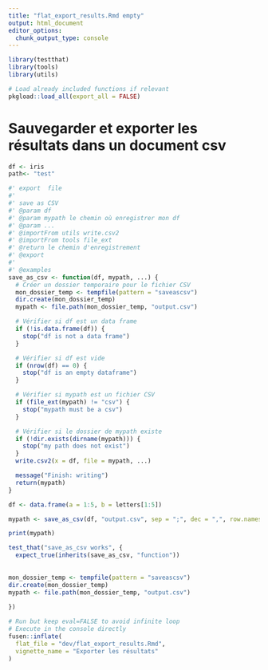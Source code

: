 ```yaml
---
title: "flat_export_results.Rmd empty"
output: html_document
editor_options: 
  chunk_output_type: console
---
```


```r
library(testthat)
library(tools)
library(utils)
```

```r
# Load already included functions if relevant
pkgload::load_all(export_all = FALSE)
```

# Sauvegarder et exporter les résultats dans un document csv





```r

df <- iris
path<- "test"

```

```r
#' export  file
#'
#' save as CSV
#' @param df 
#' @param mypath le chemin où enregistrer mon df
#' @param ... 
#' @importFrom utils write.csv2
#' @importFrom tools file_ext
#' @return le chemin d'enregistrement
#' @export
#'
#' @examples
save_as_csv <- function(df, mypath, ...) {
  # Créer un dossier temporaire pour le fichier CSV
  mon_dossier_temp <- tempfile(pattern = "saveascsv")
  dir.create(mon_dossier_temp)
  mypath <- file.path(mon_dossier_temp, "output.csv")

  # Vérifier si df est un data frame
  if (!is.data.frame(df)) {
    stop("df is not a data frame")
  }

  # Vérifier si df est vide
  if (nrow(df) == 0) {
    stop("df is an empty dataframe")
  }

  # Vérifier si mypath est un fichier CSV
  if (file_ext(mypath) != "csv") {
    stop("mypath must be a csv")
  }

  # Vérifier si le dossier de mypath existe
  if (!dir.exists(dirname(mypath))) {
    stop("my path does not exist")
  }
  write.csv2(x = df, file = mypath, ...)

  message("Finish: writing")
  return(mypath)
}

```

```r
df <- data.frame(a = 1:5, b = letters[1:5])

mypath <- save_as_csv(df, "output.csv", sep = ";", dec = ",", row.names = FALSE)

print(mypath)
```

```r
test_that("save_as_csv works", {
  expect_true(inherits(save_as_csv, "function")) 
  
  
mon_dossier_temp <- tempfile(pattern = "saveascsv")
dir.create(mon_dossier_temp)
mypath <- file.path(mon_dossier_temp, "output.csv")
  
})

```


```r
# Run but keep eval=FALSE to avoid infinite loop
# Execute in the console directly
fusen::inflate(
  flat_file = "dev/flat_export_results.Rmd",
  vignette_name = "Exporter les résultats"
)
```

